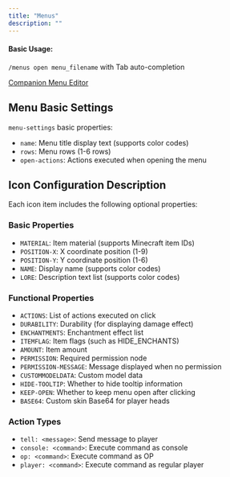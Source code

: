 ```yaml
---
title: "Menus"
description: ""
---
```


#### Basic Usage:
`/menus open menu_filename` with Tab auto-completion

[Companion Menu Editor](/tools/menu-edit)

## Menu Basic Settings

`menu-settings` basic properties:

- `name`: Menu title display text (supports color codes)
- `rows`: Menu rows (1-6 rows)
- `open-actions`: Actions executed when opening the menu

## Icon Configuration Description

Each icon item includes the following optional properties:

### Basic Properties
- `MATERIAL`: Item material (supports Minecraft item IDs)
- `POSITION-X`: X coordinate position (1-9)
- `POSITION-Y`: Y coordinate position (1-6)
- `NAME`: Display name (supports color codes)
- `LORE`: Description text list (supports color codes)

### Functional Properties
- `ACTIONS`: List of actions executed on click
- `DURABILITY`: Durability (for displaying damage effect)
- `ENCHANTMENTS`: Enchantment effect list
- `ITEMFLAG`: Item flags (such as HIDE_ENCHANTS)
- `AMOUNT`: Item amount
- `PERMISSION`: Required permission node
- `PERMISSION-MESSAGE`: Message displayed when no permission
- `CUSTOMMODELDATA`: Custom model data
- `HIDE-TOOLTIP`: Whether to hide tooltip information
- `KEEP-OPEN`: Whether to keep menu open after clicking
- `BASE64`: Custom skin Base64 for player heads

### Action Types
- `tell: <message>`: Send message to player
- `console: <command>`: Execute command as console
- `op: <command>`: Execute command as OP
- `player: <command>`: Execute command as regular player
